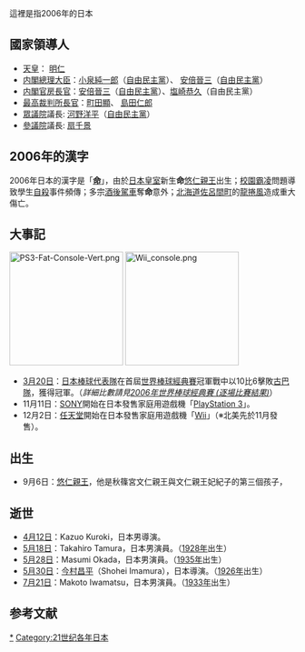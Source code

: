{{unreferenced|time=2016-03-25T18:49:01+00:00}}
{{JapanYearTOC|2006}}
{{C20YearInTopic|2006年}}

這裡是指2006年的日本

== 國家領導人 ==
* [[天皇|天皇]]： [[明仁|明仁]]
* [[内閣總理大臣|内閣總理大臣]]：[[小泉純一郎|小泉純一郎]]（[[自由民主黨|自由民主黨]]）、 [[安倍晉三|安倍晉三]]（[[自由民主黨|自由民主黨]]）
* [[内閣官房長官|内閣官房長官]]：[[安倍晉三|安倍晉三]]（[[自由民主黨|自由民主黨]]）、[[塩崎恭久|塩崎恭久]]（自由民主黨）
* [[最高裁判所長官|最高裁判所長官]]：[[町田顯|町田顯]]、 [[島田仁郎|島田仁郎]]
* [[眾議院|眾議院]]議長: [[河野洋平|河野洋平]]（[[自由民主黨|自由民主黨]]）
* [[參議院|參議院]]議長: [[扇千景|扇千景]]

== 2006年的漢字 ==
{{Sidebar
| name = YearInTopic
| style = width: 25em;
| outertitle = 2006年的漢字
| topimage = 
| topcaption =
| content1style = font-size:600%; padding-top: 40px;
| content1 = 命
| content2style = padding-top: 10px;
| content2 = メイ、ミョウ、いのち、みこと
}}

2006年日本的漢字是「'''[[:wikt:命|命]]'''」，由於[[日本皇室|日本皇室]]新生'''命'''[[悠仁親王|悠仁親王]]出生；[[校園霸凌|校園霸凌]]問題導致學生[[自殺|自殺]]事件頻傳；多宗[[酒後駕車|酒後駕車]]奪'''命'''意外；[[北海道|北海道]][[佐呂間町|佐呂間町]]的[[龍捲風|龍捲風]]造成重大傷亡。

== 大事記 ==
[[File:PS3-Fat-Console-Vert.png|200px]]
[[File:Wii_console.png|200px]]
*[[3月20日|3月20日]]：[[日本棒球代表隊|日本棒球代表隊]]在首屆[[世界棒球經典賽|世界棒球經典賽]]冠軍戰中以10比6擊敗[[古巴棒球代表隊|古巴隊]]，獲得冠軍。（''詳細比數請見[[2006年世界棒球經典賽_(逐場比賽結果)|2006年世界棒球經典賽 (逐場比賽結果)]]''）
*11月11日：[[SONY|SONY]]開始在日本發售家庭用遊戲機「[[PlayStation_3|PlayStation 3]]」。
*12月2日：[[任天堂|任天堂]]開始在日本發售家庭用遊戲機「[[Wii|Wii]]」（※北美先於11月發售）。

== 出生 ==
*9月6日：[[悠仁親王|悠仁親王]]，他是秋篠宮文仁親王與文仁親王妃紀子的第三個孩子，

== 逝世 ==
{{see also|2006年逝世人物列表}}

*[[4月12日|4月12日]]：Kazuo Kuroki，日本男導演。
*[[5月18日|5月18日]]：Takahiro Tamura，日本男演員。（[[1928年|1928年]]出生）
*[[5月28日|5月28日]]：Masumi Okada，日本男演員。（[[1935年|1935年]]出生）
*[[5月30日|5月30日]]：[[今村昌平|今村昌平]]（Shohei Imamura），日本導演。（[[1926年|1926年]]出生）
*[[7月21日|7月21日]]：Makoto Iwamatsu，日本男演員。（[[1933年|1933年]]出生）

== 参考文献 ==
{{Reflist|2}}

[[Category:2006年日本|*]]
[[Category:21世纪各年日本|Category:21世纪各年日本]]